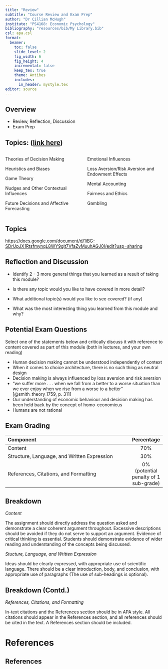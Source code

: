 ```yaml
---
title: "Review"
subtitle: "Course Review and Exam Prep"
author: "Dr Cillian McHugh"
institute: "PS4168: Economic Psychology"
bibliography: "resources/bib/My Library.bib"
csl: apa.csl
format: 
  beamer:
    toc: false
    slide_level: 2
    fig_width: 6
    fig_height: 4
    incremental: false
    keep_tex: true
    theme: Antibes
    includes:
      in_header: mystyle.tex
editor: source
---
```




## Overview

- Review, Reflection, Discussion
- Exam Prep


## Topics: ([link here](https://docs.google.com/document/d/1iBG-SDrUpJX1RtsfmynqL8WY9git7VfaZvMuuhAGJ0I/edit?usp=sharing))


:::: {.columns}

::: {.column width="40%" .incremental}
Theories of Decision Making

Heuristics and Biases

Game Theory

Nudges and Other Contextual Influences

Future Decisions and Affective Forecasting

:::

::: {.column width="40%"}
Emotional Influences

Loss Aversion/Risk Aversion and Endowment Effects

Mental Accounting

Fairness and Ethics

Gambling
:::

::::

## Topics

[https://docs.google.com/document/d/1iBG-SDrUpJX1RtsfmynqL8WY9git7VfaZvMuuhAGJ0I/edit?usp=sharing](https://docs.google.com/document/d/1iBG-SDrUpJX1RtsfmynqL8WY9git7VfaZvMuuhAGJ0I/edit?usp=sharing)


## Reflection and Discussion

- Identify $2$ - $3$ more general things that you learned as a result of taking this module?

- Is there any topic would you like to have covered in more detail?

- What additional topic(s) would you like to see covered? (if any)

- What was the most interesting thing you learned from this module and why?

## Potential Exam Questions{.smaller}


Select one of the statements below and critically discuss it with reference to content covered as part of this module (both in lectures, and your own reading)

- Human decision making cannot be understood independently of context
- When it comes to choice architecture, there is no such thing as neutral design
- Decision making is always influenced by loss aversion and risk aversion
- “we suffer more . . . when we fall from a better to a worse situation than we ever enjoy when we rise from a worse to a better”
[@smith_theory_1759, p. 311]
- Our understanding of economic behaviour and decision making has been held back by the concept of homo-economicus
- Humans are not rational


## Exam Grading

---------------------------------------------------------------------------------
Component                                                        Percentage
--------------------------------------------------------------- -----------------
Content                                                            70\% 

Structure, Language, and Written Expression                        30\% 

References, Citations, and Formatting                               0\% (potential penalty of 1 sub-grade)

---------------------------------------------------------------------------------

## Breakdown{.smaller}

*Content*

The assignment should directly address the question asked and demonstrate a clear coherent argument throughout.  Excessive descriptions should be avoided if they do not serve to support an argument.  Evidence of critical thinking is essential.  Students should demonstrate evidence of wider reading and understanding of the concepts being discussed.

*Stucture, Language, and Written Expression*

Ideas should be clearly expressed, with appropriate use of scientific language.  There should be a clear introduction, body, and conclusion, with appropriate use of paragraphs (The use of sub-headings is optional). 

## Breakdown (Contd.){.smaller}


*References, Citations, and Formatting*

In-text citations and the References section should be in APA style. All citations should appear in the References section, and all references should be cited in the text. A References section should be included.  




# References

## References

\noindent
\vspace{-2em}
\setlength{\parindent}{-0.5in}
\setlength{\leftskip}{0.5in}
\setlength{\parskip}{7.5pt}
